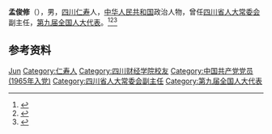 '''孟俊修'''（{{bd|1937年|10月|}}），男，[[四川|四川]][[仁寿县|仁寿]]人，[[中华人民共和国|中华人民共和国]]政治人物，曾任[[四川省人大常委会|四川省人大常委会]]副主任，[[第九届全国人大代表|第九届全国人大代表]]。<ref>{{cite book|title=中囯人名大辞典·现任党政军领导人物卷|author=廖盖隆等编|year=1990|publisher=上海辞书出版社|location=上海|page=}}</ref><ref>{{Cite book|title=中华人民共和国职官志|author=何虎生, 李耀东, 向常福主编|publisher=中国社会出版社|year=2003|isbn=9787800883934|location=北京|pages=}}</ref><ref>{{Cite book|title=四川百科全书|author=《四川百科全书》编纂委员会编|publisher=四川辞书出版社|year=1997|isbn=|location=成都|pages=}}</ref>

== 参考资料 ==
{{reflist}}

{{中国人物小作品}}

{{Authority control}}
{{DEFAULTSORT:Meng孟}}
[[Category:孟姓|Jun]]
[[Category:仁寿人|Category:仁寿人]]
[[Category:四川财经学院校友|Category:四川财经学院校友]]
[[Category:中国共产党党员_(1965年入党)|Category:中国共产党党员 (1965年入党)]]
[[Category:四川省人大常委会副主任|Category:四川省人大常委会副主任]]
[[Category:第九届全国人大代表|Category:第九届全国人大代表]]